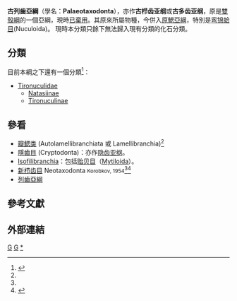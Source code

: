 {{Automatic Taxobox
| taxon = Palaeotaxodonta
| authority = Korobkov, 1954
| image = Barnea candida-Nl2.jpg
| image_caption = 今屬[[海螂目|海螂目]][[鸥蛤科|鸥蛤科]][[全海笋`属|全海笋`属]]的[[全海笋|全海笋]](''Barnea candida'')過往亦是本亞綱成員之一。
}}
'''古列齒亞綱'''（學名：'''Palaeotaxodonta'''），亦作'''古栉齿亚纲'''或'''古多齿亚纲'''，原是[[雙殼綱|雙殼綱]]的一個亞綱，現時[[棄用生物分類列表|已棄用]]。其原來所屬物種，今併入[[原鰓亞綱|原鰓亞綱]]，特別是[[弯锦蛤目|弯锦蛤目]](Nuculoida)。
現時本分類只餘下無法歸入現有分類的化石分類。

==分類==
目前本綱之下還有一個分類<ref name="Palaeotaxodonta">{{cite web |url=http://paleodb.org/cgi-bin/bridge.pl?a=checkTaxonInfo&taxon_no=61566 |title=Palaeotaxodonta: 分類 |language=en }}</ref>：
* [[Tironuculidae|Tironuculidae]]
** [[Natasiinae|Natasiinae]]
** [[Tironuculinae|Tironuculinae]]

==參看==
* [[瓣鳃类|瓣鳃类]] (Autolamellibranchiata 或 Lamellibranchia)<ref name=hceis />
* [[隱齒目|隱齒目]] (Cryptodonta)：亦作[[隐齿亚纲|隐齿亚纲]]。
* [[Isofilibranchia|Isofilibranchia]]：包括[[贻贝目|贻贝目]]（[[Mytiloida|Mytiloida]]）。
* [[新栉齿目|新栉齿目]] Neotaxodonta <small>Korobkov, 1954</small><ref name="Palaeotaxodonta" /><ref name=hceis>{{cite book |url=http://www.hceis.com/home/book_view.aspx?id=3894&ISBN=13031.430&EnName=All+kinds+of+fossils+in+China+%E2%80%93+Lamellibranchia+fossils+of+China%28Second+Hand%29 |title=中国各门类化石-中国的瓣鳃类化石 |publisher=科學出版社 |language=zh-hans |access-date=2015-05-04 |archive-date=2017-03-05 |archive-url=https://web.archive.org/web/20170305084038/http://www.hceis.com/home/book_view.aspx?id=3894&ISBN=13031.430&EnName=All+kinds+of+fossils+in+China+%E2%80%93+Lamellibranchia+fossils+of+China%28Second+Hand%29 |dead-url=no }}</ref>
* [[列齒亞綱|列齒亞綱]]

==參考文獻==
{{reflist}}

==外部連結==
{{commonscat |Bivalvia}}

{{mollusc-stub}}

{{taxonbar}}
[[Category:_1954年描述的分类群|G]]
[[Category:棄用分類單元|G]]
[[Category:双壳纲|*]]